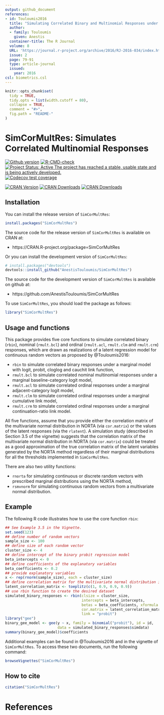 ```yaml
---
output: github_document
references:
- id: Touloumis2016
  title: "Simulating Correlated Binary and Multinomial Responses under Marginal Model Specification: The SimCorMultRes Package"
  author:
  - family: Touloumis
    given: Anestis
  container-title: The R Journal
  volume: 8
  URL: 'https://journal.r-project.org/archive/2016/RJ-2016-034/index.html'
  issue: 2
  page: 79-91
  type: article-journal
  issued:
    year: 2016
csl: biometrics.csl    
---
```


<!-- README.md is generated from README.Rmd. Please edit that file -->

```r
knitr::opts_chunk$set(
  tidy = TRUE,
  tidy.opts = list(width.cutoff = 80),
  collapse = TRUE,
  comment = "#>",
  fig.path = "README-"
)
```

# SimCorMultRes: Simulates Correlated Multinomial Responses

[![Github version](`r paste0("https://img.shields.io/badge/GitHub%20-", as.vector(read.dcf('DESCRIPTION')[, 'Version']),"-orange.svg")`)]("commits/master")
[![R-CMD-check](https://github.com/AnestisTouloumis/SimCorMultRes/actions/workflows/R-CMD-check.yaml/badge.svg)](https://github.com/AnestisTouloumis/SimCorMultRes/actions/workflows/R-CMD-check.yaml)
[![Project Status: Active The project has reached a stable, usable state and is being actively developed.](http://www.repostatus.org/badges/latest/active.svg)](http://www.repostatus.org/#active) 
[![Codecov test coverage](https://codecov.io/gh/AnestisTouloumis/SimCorMultRes/branch/master/graph/badge.svg)](https://codecov.io/gh/AnestisTouloumis/SimCorMultRes?branch=master)

[![CRAN Version](https://www.r-pkg.org/badges/version/SimCorMultRes?color=blue)](https://cran.r-project.org/package=SimCorMultRes)
[![CRAN Downloads](https://cranlogs.r-pkg.org/badges/grand-total/SimCorMultRes?color=blue)](https://cranlogs.r-pkg.org/badges/grand-total/SimCorMultRes)
[![CRAN Downloads](https://cranlogs.r-pkg.org/badges/SimCorMultRes)](https://cran.r-project.org/package=SimCorMultRes)


## Installation

You can install the release version of `SimCorMultRes`:

```r
install.packages("SimCorMultRes")
```

The source code for the release version of `SimCorMultRes` is available on CRAN at:

- https://CRAN.R-project.org/package=SimCorMultRes

Or you can install the development version of `SimCorMultRes`:

```r
# install.packages("devtools")
devtools::install_github("AnestisTouloumis/SimCorMultRes")
```

The source code for the development version of `SimCorMultRes` is available on github at:

- https://github.com/AnestisTouloumis/SimCorMultRes

To use `SimCorMultRes`, you should load the package as follows:

```r
library("SimCorMultRes")
```

## Usage and functions

This package provides five core functions to simulate correlated binary (`rbin`), nominal (`rmult.bcl`) and ordinal (`rmult.acl`, `rmult.clm` and `rmult.crm`) responses, which are drawn as realizations of a latent regression model for continuous random vectors as proposed by @Touloumis2016:

- `rbin` to simulate correlated binary responses under a marginal model with logit, probit, cloglog and cauchit link function,
- `rmult.bcl` to simulate correlated nominal multinomial responses under a marginal baseline-category logit model,
- `rmult.acl` to simulate correlated ordinal responses under a marginal adjacent-category logit model,
- `rmult.clm` to simulate correlated ordinal responses under a marginal cumulative link model,
- `rmult.crm` to simulate correlated ordinal responses under a marginal continuation-ratio link model.

All five functions, assume that you provide either the correlation matrix of the multivariate normal distribution in NORTA (via `cor.matrix`) or the values of the latent responses (via the `rlatent`). A simulation study (described in Section 3.5 of the vignette) suggests that the correlation matrix of the multivariate normal distribution in NORTA (via `cor.matrix`) could be treated as a good approximation of the true correlation matrix of the latent variables generated by the NORTA method regardless of their marginal distributions for all the thresholds implemented in `SimCorMultRes`.

There are also two utility functions:

- `rnorta` for simulating continuous or discrete random vectors with prescribed marginal distributions using the NORTA method,
- `rsmvnorm` for simulating continuous random vectors from a multivariate normal distribution.


## Example

The following R code illustrates how to use the core function `rbin`:

```r
## See Example 3.5 in the Vignette.
set.seed(123)
## define number of random vectors
sample_size <- 100
## define size of each random vector
cluster_size <- 4
## define intercept of the binary probit regression model
beta_intercepts <- 0
## define coefficients of the explanatory variables
beta_coefficients <- 0.2
## provide explanatory variables
x <- rep(rnorm(sample_size), each = cluster_size)
## define correlation matrix for the multivariate normal distribution in NORTA
latent_correlation_matrix <- toeplitz(c(1, 0.9, 0.9, 0.9))
## use rbin function to create the desired dataset
simulated_binary_responses <- rbin(clsize = cluster_size,
                                   intercepts = beta_intercepts,
                                   betas = beta_coefficients, xformula = ~  x,
                                   cor.matrix = latent_correlation_matrix,
                                   link = "probit")
library("gee")
binary_gee_model <- gee(y ~ x, family = binomial("probit"), id = id,
                        data = simulated_binary_responses$simdata)
summary(binary_gee_model)$coefficients
```

Additional examples can be found in @Touloumis2016 and in the vignette of `SimCorMultRes`. To access these two documents, run the following command:

```r
browseVignettes("SimCorMultRes")
```

## How to cite

```r
citation("SimCorMultRes")
```

# References
